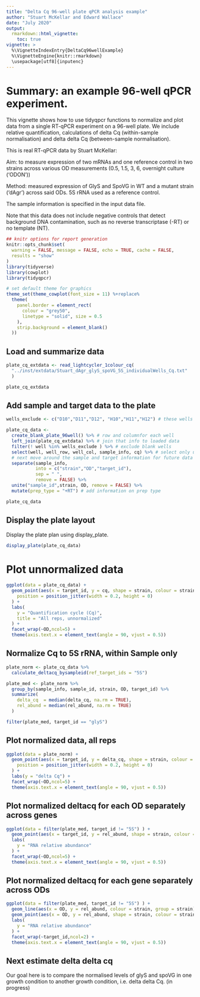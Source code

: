 ```yaml
---
title: "Delta Cq 96-well plate qPCR analysis example"
author: "Stuart McKellar and Edward Wallace"
date: "July 2020"
output: 
  rmarkdown::html_vignette:
    toc: true
vignette: >
  %\VignetteIndexEntry{DeltaCq96wellExample}
  %\VignetteEngine{knitr::rmarkdown}
  \usepackage[utf8]{inputenc}
---
```


# Summary: an example 96-well qPCR experiment.

This vignette shows how to use tidyqpcr functions to normalize and plot data from a single RT-qPCR experiment on a 96-well plate. We include relative quantification, calculations of delta Cq (within-sample normalisation) and delta delta Cq (between-sample normalisation).

This is real RT-qPCR data by Stuart McKellar:

Aim: to measure expression of two mRNAs and one reference control in two strains across various OD measurements (0.5, 1.5, 3, 6, overnight culture ('ODON'))

Method: measured expression of GlyS and SpoVG in WT and a mutant strain ('dAgr') across said ODs. 5S rRNA used as a reference control.

The sample information is specified in the input data file.

Note that this data does not include negative controls that detect background DNA contamination, such as no reverse transcriptase (-RT) or no template (NT).

```r

## knitr options for report generation
knitr::opts_chunk$set(
  warning = FALSE, message = FALSE, echo = TRUE, cache = FALSE,
  results = "show"
)
library(tidyverse)
library(cowplot)
library(tidyqpcr)

# set default theme for graphics
theme_set(theme_cowplot(font_size = 11) %+replace%
  theme(
    panel.border = element_rect(
      colour = "grey50",
      linetype = "solid", size = 0.5
    ),
    strip.background = element_blank()
  ))
```




## Load and summarize data

```r
plate_cq_extdata <- read_lightcycler_1colour_cq(
  "../inst/extdata/Stuart_dAgr_glyS_spoVG_5S_individualWells_Cq.txt"
  )

plate_cq_extdata
```

## Add sample and target data to the plate

```r
wells_exclude <- c("D10","D11","D12", "H10","H11","H12") # these wells are blank

plate_cq_data <- 
  create_blank_plate_96well() %>% # row and columnfor each well
  left_join(plate_cq_extdata) %>% # join that info to loaded data
  filter(! well %in% wells_exclude ) %>% # exclude blank wells
  select(well, well_row, well_col, sample_info, cq) %>% # select only useful columns
  # next move around the sample and target information for future data analysis
  separate(sample_info,
           into = c("strain","OD","target_id"), 
           sep = " ",
           remove = FALSE) %>%
  unite("sample_id",strain, OD, remove = FALSE) %>%
  mutate(prep_type = "+RT") # add information on prep type

plate_cq_data
```

## Display the plate layout

Display the plate plan using display_plate. 

```r
display_plate(plate_cq_data)
```

# Plot unnormalized data


```r
ggplot(data = plate_cq_data) +
  geom_point(aes(x = target_id, y = cq, shape = strain, colour = strain),
    position = position_jitter(width = 0.2, height = 0)
  ) +
  labs(
    y = "Quantification cycle (Cq)",
    title = "All reps, unnormalized"
  ) +
  facet_wrap(~OD,ncol=5) + 
  theme(axis.text.x = element_text(angle = 90, vjust = 0.5))
```


## Normalize Cq to 5S rRNA, within Sample only 



```r
plate_norm <- plate_cq_data %>%
  calculate_deltacq_bysampleid(ref_target_ids = "5S")

plate_med <- plate_norm %>%
  group_by(sample_info, sample_id, strain, OD, target_id) %>%
  summarize(
    delta_cq  = median(delta_cq, na.rm = TRUE),
    rel_abund = median(rel_abund, na.rm = TRUE)
  )

filter(plate_med, target_id == "glyS")
```

## Plot normalized data, all reps

```r
ggplot(data = plate_norm) +
  geom_point(aes(x = target_id, y = delta_cq, shape = strain, colour = strain),
    position = position_jitter(width = 0.2, height = 0)
  ) +
  labs(y = "delta Cq") +
  facet_wrap(~OD,ncol=5) + 
  theme(axis.text.x = element_text(angle = 90, vjust = 0.5))
```

## Plot normalized deltacq for each OD separately across genes

```r
ggplot(data = filter(plate_med, target_id != "5S") ) + 
  geom_point(aes(x = target_id, y = rel_abund, shape = strain, colour = strain) ) + 
  labs(
    y = "RNA relative abundance"
  ) +
  facet_wrap(~OD,ncol=5) + 
  theme(axis.text.x = element_text(angle = 90, vjust = 0.5))
```

## Plot normalized deltacq for each gene separately across ODs

```r
ggplot(data = filter(plate_med, target_id != "5S") ) + 
  geom_line(aes(x = OD, y = rel_abund, colour = strain, group = strain)) + 
  geom_point(aes(x = OD, y = rel_abund, shape = strain, colour = strain)) + 
  labs(
    y = "RNA relative abundance"
  ) +
  facet_wrap(~target_id,ncol=2) + 
  theme(axis.text.x = element_text(angle = 90, vjust = 0.5))
```

## Next estimate delta delta cq

Our goal here is to compare the normalised levels of glyS and spoVG in one growth condition to another growth condition, i.e. delta delta Cq. (in progress)
